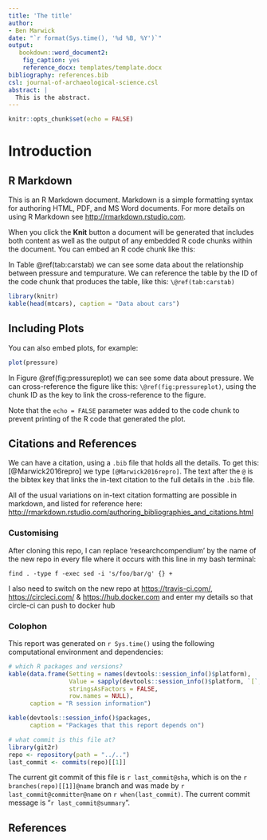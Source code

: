 ```yaml
---
title: 'The title'
author:
- Ben Marwick
date: "`r format(Sys.time(), '%d %B, %Y')`"
output:
   bookdown::word_document2:
    fig_caption: yes
    reference_docx: templates/template.docx
bibliography: references.bib
csl: journal-of-archaeological-science.csl
abstract: |
  This is the abstract.
---
```

```r
knitr::opts_chunk$set(echo = FALSE)
```

# Introduction

## R Markdown

This is an R Markdown document. Markdown is a simple formatting syntax for authoring HTML, PDF, and MS Word documents. For more details on using R Markdown see <http://rmarkdown.rstudio.com>.

When you click the **Knit** button a document will be generated that includes both content as well as the output of any embedded R code chunks within the document. You can embed an R code chunk like this:

In Table \@ref(tab:carstab) we can see some data about the relationship between pressure and tempurature. We can reference the table by the ID of the code chunk that produces the table, like this: `\@ref(tab:carstab)`

```r
library(knitr)
kable(head(mtcars), caption = "Data about cars")
```

## Including Plots

You can also embed plots, for example:

```r
plot(pressure)
```

In Figure \@ref(fig:pressureplot) we can see some data about pressure. We can cross-reference the figure like this: `\@ref(fig:pressureplot)`, using the chunk ID as the key to link the cross-reference to the figure. 

Note that the `echo = FALSE` parameter was added to the code chunk to prevent printing of the R code that generated the plot.

## Citations and References 

We can have a citation, using a `.bib` file that holds all the details. To get this: [@Marwick2016repro] we type `[@Marwick2016repro]`. The text after the `@` is the bibtex key that links the in-text citation to the full details in the `.bib` file.

All of the usual variations on in-text citation formatting are possible in markdown, and listed for reference here: <http://rmarkdown.rstudio.com/authoring_bibliographies_and_citations.html>

### Customising

After cloning this repo, I can replace 'researchcompendium' by the name of the new repo in every file where it occurs with this line in my bash terminal:

```
find . -type f -exec sed -i 's/foo/bar/g' {} +
```

I also need to switch on the new repo at <https://travis-ci.com/>, <https://circleci.com/> & <https://hub.docker.com> and enter my details so that circle-ci can push to docker hub


### Colophon

This report was generated on `r Sys.time()` using the following computational environment and dependencies:

```r
# which R packages and versions?
kable(data.frame(Setting = names(devtools::session_info()$platform),
                 Value = sapply(devtools::session_info()$platform, `[`, 1),
                 stringsAsFactors = FALSE,
                 row.names = NULL),
      caption = "R session information")
```



```r
kable(devtools::session_info()$packages,
      caption = "Packages that this report depends on")

# what commit is this file at?
library(git2r)
repo <- repository(path = "../..")
last_commit <- commits(repo)[[1]]
```

The current git commit of this file is `r last_commit@sha`, which is on the `r branches(repo)[[1]]@name` branch and was made by `r last_commit@committer@name` on `r when(last_commit)`. The current commit message is "`r last_commit@summary`".

##### 
<!-- This is a comment, to note that the five has symbols above will create a page break in the word document that is output from this document. This comment will not be visible in the word doc -->

## References 


 


